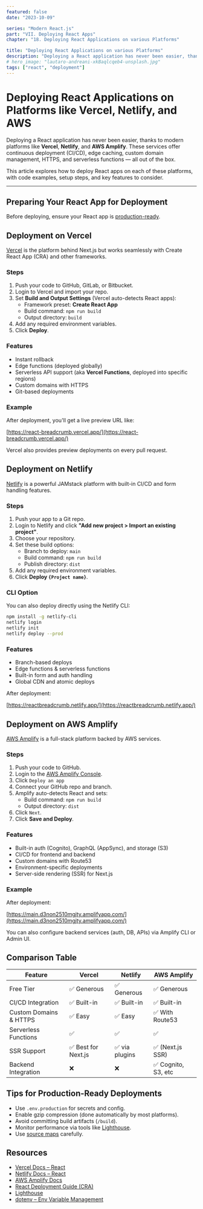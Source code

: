 ```yaml
---
featured: false
date: "2023-10-09"

series: "Modern React.js"
part: "VII. Deploying React Apps"
chapter: "18. Deploying React Applications on various Platforms"

title: "Deploying React Applications on various Platforms"
description: "Deploying a React application has never been easier, thanks to modern platforms like Vercel, Netlify, and AWS Amplify. These services offer continuous deployment (CI/CD), edge caching, custom domain management, HTTPS, and serverless functions — all out of the box."
# hero_image: "lautaro-andreani-xkBaqlcqeb4-unsplash.jpg"
tags: ["react", "deployment"]
---
```


# Deploying React Applications on Platforms like Vercel, Netlify, and AWS

Deploying a React application has never been easier, thanks to modern platforms like **Vercel**, **Netlify**, and **AWS Amplify**. These services offer continuous deployment (CI/CD), edge caching, custom domain management, HTTPS, and serverless functions — all out of the box.

This article explores how to deploy React apps on each of these platforms, with code examples, setup steps, and key features to consider.

---

## Preparing Your React App for Deployment

Before deploying, ensure your React app is [production-ready](/learn/reactjs/deploying-react-apps/best-practices/).

## Deployment on Vercel

[Vercel](https://vercel.com/) is the platform behind Next.js but works seamlessly with Create React App (CRA) and other frameworks.

### Steps

1. Push your code to GitHub, GitLab, or Bitbucket.
2. Login to Vercel and import your repo.
3. Set **Build and Output Settings** (Vercel auto-detects React apps):
    - Framework preset: **Create React App**
    - Build command: `npm run build`
    - Output directory: `build`
4. Add any required environment variables.
5. Click **Deploy**.

### Features

- Instant rollback
- Edge functions (deployed globally)
- Serverless API support (aka **Vercel Functions**, deployed into specific regions)
- Custom domains with HTTPS
- Git-based deployments

### Example

After deployment, you'll get a live preview URL like:

[https://react-breadcrumb.vercel.app/](https://react-breadcrumb.vercel.app/)

Vercel also provides preview deployments on every pull request.

## Deployment on Netlify

[Netlify](https://www.netlify.com/) is a powerful JAMstack platform with built-in CI/CD and form handling features.

### Steps

1. Push your app to a Git repo.
2. Login to Netlify and click **"Add new project > Import an existing project"**.
3. Choose your repository.
4. Set these build options:
    - Branch to deploy: `main`
    - Build command: `npm run build`
    - Publish directory: `dist`
5. Add any required environment variables.
6. Click **Deploy `{Project name}`**.

### CLI Option

You can also deploy directly using the Netlify CLI:

```bash
npm install -g netlify-cli
netlify login
netlify init
netlify deploy --prod
```

### Features

* Branch-based deploys
* Edge functions & serverless functions
* Built-in form and auth handling
* Global CDN and atomic deploys

After deployment:

[https://reactbreadcrumb.netlify.app/](https://reactbreadcrumb.netlify.app/)

## Deployment on AWS Amplify

[AWS Amplify](https://aws.amazon.com/amplify/) is a full-stack platform backed by AWS services.

### Steps

1. Push your code to GitHub.
2. Login to the [AWS Amplify Console](https://console.aws.amazon.com/amplify/home).
3. Click `Deploy an app`
4. Connect your GitHub repo and branch.
5. Amplify auto-detects React and sets:
   * Build command: `npm run build`
   * Output directory: `dist`
6. Click `Next`.
7. Click **Save and Deploy**.

### Features

* Built-in auth (Cognito), GraphQL (AppSync), and storage (S3)
* CI/CD for frontend and backend
* Custom domains with Route53
* Environment-specific deployments
* Server-side rendering (SSR) for Next.js

### Example

After deployment:

[https://main.d3non2510mgjty.amplifyapp.com/](https://main.d3non2510mgjty.amplifyapp.com/)

You can also configure backend services (auth, DB, APIs) via Amplify CLI or Admin UI.

## Comparison Table

| Feature                | Vercel             | Netlify       | AWS Amplify        |
| ---------------------- | ------------------ | ------------- | ------------------ |
| Free Tier              | ✅ Generous         | ✅ Generous    | ✅ Generous         |
| CI/CD Integration      | ✅ Built-in         | ✅ Built-in    | ✅ Built-in         |
| Custom Domains & HTTPS | ✅ Easy             | ✅ Easy        | ✅ With Route53     |
| Serverless Functions   | ✅                  | ✅             | ✅                  |
| SSR Support            | ✅ Best for Next.js | ✅ via plugins | ✅ (Next.js SSR)    |
| Backend Integration    | ❌                  | ❌             | ✅ Cognito, S3, etc |

## Tips for Production-Ready Deployments

* Use `.env.production` for secrets and config.
* Enable gzip compression (done automatically by most platforms).
* Avoid committing build artifacts (`/build`).
* Monitor performance via tools like [Lighthouse](https://web.dev/measure/).
* Use [source maps](https://create-react-app.dev/docs/production-build/#generating-source-maps) carefully.

## Resources

* [Vercel Docs – React](https://vercel.com/docs/frameworks/react)
* [Netlify Docs – React](https://docs.netlify.com/frameworks/react/)
* [AWS Amplify Docs](https://docs.amplify.aws/)
* [React Deployment Guide (CRA)](https://create-react-app.dev/docs/deployment/)
* [Lighthouse](https://web.dev/measure/)
* [dotenv – Env Variable Management](https://www.npmjs.com/package/dotenv)
